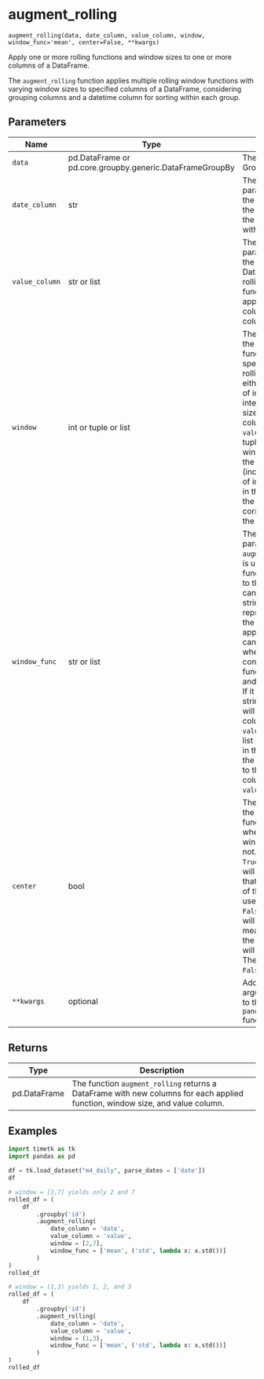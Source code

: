 # augment_rolling { #timetk.augment_rolling }

`augment_rolling(data, date_column, value_column, window, window_func='mean', center=False, **kwargs)`

Apply one or more rolling functions and window sizes to one or more columns of a DataFrame.

The `augment_rolling` function applies multiple rolling window functions with varying window sizes to specified columns of a DataFrame, considering grouping columns and a datetime column for sorting within each group.

## Parameters

| Name           | Type                                                     | Description                                                                                                                                                                                                                                                                                                                                                                                                                                                                                                                                                                                                                                                                      | Default    |
|----------------|----------------------------------------------------------|----------------------------------------------------------------------------------------------------------------------------------------------------------------------------------------------------------------------------------------------------------------------------------------------------------------------------------------------------------------------------------------------------------------------------------------------------------------------------------------------------------------------------------------------------------------------------------------------------------------------------------------------------------------------------------|------------|
| `data`         | pd.DataFrame or pd.core.groupby.generic.DataFrameGroupBy | The input DataFrame or GroupBy object.                                                                                                                                                                                                                                                                                                                                                                                                                                                                                                                                                                                                                                           | _required_ |
| `date_column`  | str                                                      | The `date_column` parameter is the name of the datetime column in the DataFrame by which the data should be sorted within each group.                                                                                                                                                                                                                                                                                                                                                                                                                                                                                                                                            | _required_ |
| `value_column` | str or list                                              | The `value_column` parameter is the name of the column(s) in the DataFrame to which the rolling window function(s) should be applied. It can be a single column name or a list of column names.                                                                                                                                                                                                                                                                                                                                                                                                                                                                                  | _required_ |
| `window`       | int or tuple or list                                     | The `window` parameter in the `augment_rolling` function is used to specify the size of the rolling windows. It can be either an integer or a list of integers.   - If it is an integer, the same window size will be applied to all columns specified in the `value_column`.   - If it is a tuple, it will generate windows from the first to the second value (inclusive).  - If it is a list of integers, each integer in the list will be used as the window size for the corresponding column in the `value_column` list.                                                                                                                                                   | _required_ |
| `window_func`  | str or list                                              | The `window_func` parameter in the `augment_rolling` function is used to specify the function(s) to be applied to the rolling windows. It can be a string or a list of strings, where each string represents the name of the function to be applied. Alternatively, it can be a list of tuples, where each tuple contains the name of the function to be applied and the function itself.   - If it is a string or a list of strings, the same function will be applied to all columns specified in the `value_column`.   - If it is a list of tuples, each tuple in the list will be used as the function to be applied to the corresponding column in the `value_column` list. | `'mean'`   |
| `center`       | bool                                                     | The `center` parameter in the `augment_rolling` function determines whether the rolling window is centered or not. If `center` is set to `True`, the rolling window will be centered, meaning that the alue at the center of the window will be used as the result. If `False`, the rolling window will not be centered, meaning that the value at the end of the window will be used as the result. The default value is `False`.                                                                                                                                                                                                                                               | `False`    |
| `**kwargs`     | optional                                                 | Additional keyword arguments to be passed to the `pandas.DataFrame.rolling` function.                                                                                                                                                                                                                                                                                                                                                                                                                                                                                                                                                                                            | `{}`       |

## Returns

| Type         | Description                                                                                                                   |
|--------------|-------------------------------------------------------------------------------------------------------------------------------|
| pd.DataFrame | The function `augment_rolling` returns a DataFrame with new columns for each applied function, window size, and value column. |

## Examples

```python
import timetk as tk
import pandas as pd

df = tk.load_dataset("m4_daily", parse_dates = ['date'])
df
```

```python
# window = [2,7] yields only 2 and 7
rolled_df = (
    df
        .groupby('id')
        .augment_rolling(
            date_column = 'date', 
            value_column = 'value', 
            window = [2,7], 
            window_func = ['mean', ('std', lambda x: x.std())]
        )
)
rolled_df
```

```python
# window = (1,3) yields 1, 2, and 3
rolled_df = (
    df
        .groupby('id')
        .augment_rolling(
            date_column = 'date', 
            value_column = 'value', 
            window = (1,3), 
            window_func = ['mean', ('std', lambda x: x.std())]
        )
)
rolled_df 
```